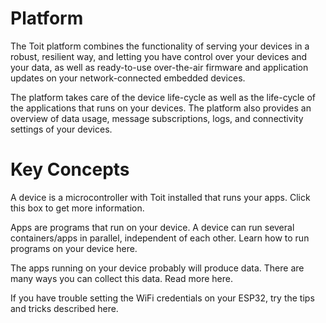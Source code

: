 # Platform

The Toit platform combines the functionality of serving your devices in a robust, resilient way, and letting you have control over your devices and
your data, as well as ready-to-use over-the-air firmware and application updates on your network-connected embedded devices.

The platform takes care of the device life-cycle as well as the life-cycle of the applications that runs on your devices.
The platform also provides an overview of data usage, message subscriptions, logs, and connectivity settings of your devices.

# Key Concepts

<Boxes>

<Box title="Device" to="./devices">

A device is a microcontroller with Toit installed that runs your apps. Click this box to get more information.

</Box>

<Box title="Apps" to="./apps">

Apps are programs that run on your device. A device can run several containers/apps in parallel, independent of each other. Learn how to run programs on your device here.

</Box>

<Box title="Data" to="./data">

The apps running on your device probably will produce data. There are many ways you can collect this data. Read more here.

</Box>

<Box title="Projects" to="./projects">

If you have trouble setting the WiFi credentials on your ESP32, try the tips and tricks described here.

</Box>

</Boxes>